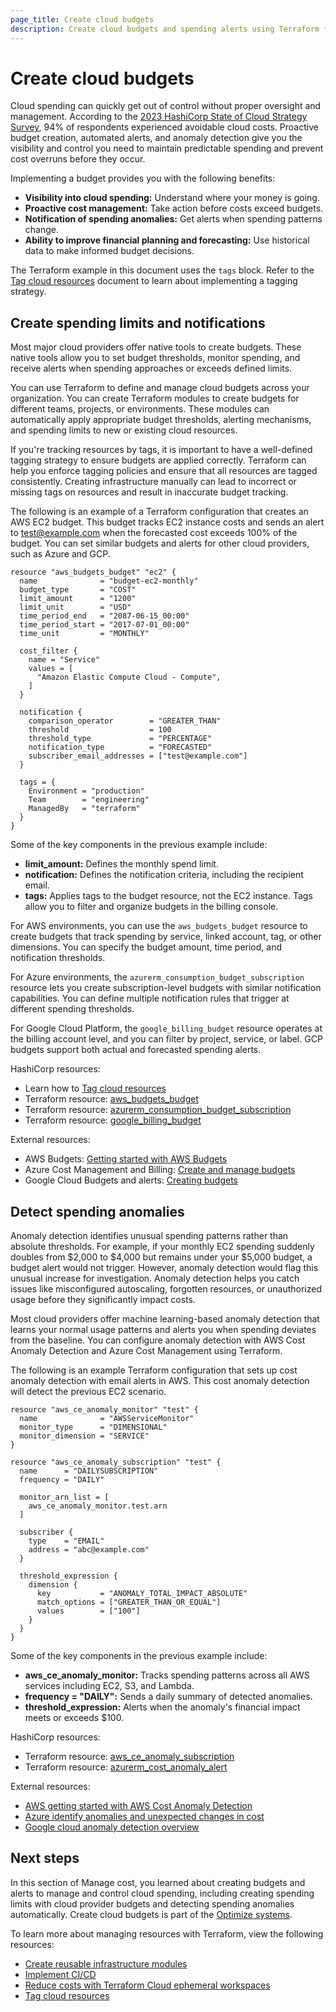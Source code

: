 ```yaml
---
page_title: Create cloud budgets
description: Create cloud budgets and spending alerts using Terraform for AWS, Azure, and GCP. Implement cost monitoring, anomaly detection, and automated notifications with infrastructure as code.
---
```


# Create cloud budgets

Cloud spending can quickly get out of control without proper oversight and management. According to the [2023 HashiCorp State of Cloud Strategy Survey](https://www.hashicorp.com/en/blog/hashicorp-state-of-cloud-strategy-survey-2023-maturity-drives-operational-efficiency), 94% of respondents experienced avoidable cloud costs. Proactive budget creation, automated alerts, and anomaly detection give you the visibility and control you need to maintain predictable spending and prevent cost overruns before they occur.

Implementing a budget provides you with the following benefits:

- **Visibility into cloud spending:** Understand where your money is going.
- **Proactive cost management:** Take action before costs exceed budgets.
- **Notification of spending anomalies:** Get alerts when spending patterns change.
- **Ability to improve financial planning and forecasting:** Use historical data to make informed budget decisions.

<Note>

The Terraform example in this document uses the `tags` block. Refer to the [Tag cloud resources](/well-architected-framework/optimize-systems/lifecycle-management/tag-cloud-resources) document to learn about implementing a tagging strategy.

</Note>

## Create spending limits and notifications

Most major cloud providers offer native tools to create budgets. These native tools allow you to set budget thresholds, monitor spending, and receive alerts when spending approaches or exceeds defined limits. 

You can use Terraform to define and manage cloud budgets across your organization. You can create Terraform modules to create budgets for different teams, projects, or environments. These modules can automatically apply appropriate budget thresholds, alerting mechanisms, and spending limits to new or existing cloud resources.

If you're tracking resources by tags, it is important to have a well-defined tagging strategy to ensure budgets are applied correctly. Terraform can help you enforce tagging policies and ensure that all resources are tagged consistently. Creating infrastructure manually can lead to incorrect or missing tags on resources and result in inaccurate budget tracking.

The following is an example of a Terraform configuration that creates an AWS EC2 budget. This budget tracks EC2 instance costs and sends an alert to test@example.com when the forecasted cost exceeds 100% of the budget. You can set similar budgets and alerts for other cloud providers, such as Azure and GCP.

```hcl
resource "aws_budgets_budget" "ec2" {
  name              = "budget-ec2-monthly"
  budget_type       = "COST"
  limit_amount      = "1200"
  limit_unit        = "USD"
  time_period_end   = "2087-06-15_00:00"
  time_period_start = "2017-07-01_00:00"
  time_unit         = "MONTHLY"

  cost_filter {
    name = "Service"
    values = [
      "Amazon Elastic Compute Cloud - Compute",
    ]
  }

  notification {
    comparison_operator        = "GREATER_THAN"
    threshold                  = 100
    threshold_type             = "PERCENTAGE"
    notification_type          = "FORECASTED"
    subscriber_email_addresses = ["test@example.com"]
  }

  tags = {
    Environment = "production"
    Team        = "engineering"
    ManagedBy   = "terraform"
  }
}
```

Some of the key components in the previous example include:

- **limit_amount:** Defines the monthly spend limit.
- **notification:** Defines the notification criteria, including the recipient email.
- **tags:** Applies tags to the budget resource, not the EC2 instance. Tags allow you to filter and organize budgets in the billing console.

For AWS environments, you can use the `aws_budgets_budget` resource to create budgets that track spending by service, linked account, tag, or other dimensions. You can specify the budget amount, time period, and notification thresholds. 

For Azure environments, the `azurerm_consumption_budget_subscription` resource lets you create subscription-level budgets with similar notification capabilities. You can define multiple notification rules that trigger at different spending thresholds.

For Google Cloud Platform, the `google_billing_budget` resource operates at the billing account level, and you can filter by project, service, or label. GCP budgets support both actual and forecasted spending alerts.

HashiCorp resources:

- Learn how to [Tag cloud resources](/well-architected-framework/optimize-systems/lifecycle-management/tag-cloud-resources)
- Terraform resource: [aws_budgets_budget](https://registry.terraform.io/providers/hashicorp/aws/latest/docs/resources/budgets_budget)
- Terraform resource: [azurerm_consumption_budget_subscription](https://registry.terraform.io/providers/hashicorp/azurerm/latest/docs/resources/consumption_budget_subscription)
- Terraform resource: [google_billing_budget](https://registry.terraform.io/providers/hashicorp/google/latest/docs/resources/billing_budget)

External resources:

- AWS Budgets: [Getting started with AWS Budgets](https://docs.aws.amazon.com/cost-management/latest/userguide/budgets-managing-costs.html)
- Azure Cost Management and Billing: [Create and manage budgets](https://learn.microsoft.com/en-us/azure/cost-management-billing/costs/tutorial-acm-create-budgets)
- Google Cloud Budgets and alerts: [Creating budgets](https://cloud.google.com/billing/docs/how-to/budgets)

## Detect spending anomalies

Anomaly detection identifies unusual spending patterns rather than absolute thresholds. For example, if your monthly EC2 spending suddenly doubles from $2,000 to $4,000 but remains under your $5,000 budget, a budget alert would not trigger. However, anomaly detection would flag this unusual increase for investigation. Anomaly detection helps you catch issues like misconfigured autoscaling, forgotten resources, or unauthorized usage before they significantly impact costs.

Most cloud providers offer machine learning-based anomaly detection that learns your normal usage patterns and alerts you when spending deviates from the baseline. You can configure anomaly detection with AWS Cost Anomaly Detection and Azure Cost Management using Terraform.

The following is an example Terraform configuration that sets up cost anomaly detection with email alerts in AWS. This cost anomaly detection will detect the previous EC2 scenario.

```hcl
resource "aws_ce_anomaly_monitor" "test" {
  name              = "AWSServiceMonitor"
  monitor_type      = "DIMENSIONAL"
  monitor_dimension = "SERVICE"
}

resource "aws_ce_anomaly_subscription" "test" {
  name      = "DAILYSUBSCRIPTION"
  frequency = "DAILY"

  monitor_arn_list = [
    aws_ce_anomaly_monitor.test.arn
  ]

  subscriber {
    type    = "EMAIL"
    address = "abc@example.com"
  }

  threshold_expression {
    dimension {
      key           = "ANOMALY_TOTAL_IMPACT_ABSOLUTE"
      match_options = ["GREATER_THAN_OR_EQUAL"]
      values        = ["100"]
    }
  }
}
```

Some of the key components in the previous example include:
- **aws_ce_anomaly_monitor:** Tracks spending patterns across all AWS services including EC2, S3, and Lambda.
- **frequency = "DAILY":** Sends a daily summary of detected anomalies.
- **threshold_expression:** Alerts when the anomaly's financial impact meets or exceeds $100.

HashiCorp resources:

- Terraform resource: [aws_ce_anomaly_subscription](https://registry.terraform.io/providers/hashicorp/aws/latest/docs/resources/ce_anomaly_subscription)
- Terraform resource: [azurerm_cost_anomaly_alert](https://registry.terraform.io/providers/hashicorp/azurerm/latest/docs/resources/cost_anomaly_alert)

External resources:

- [AWS getting started with AWS Cost Anomaly Detection](https://docs.aws.amazon.com/cost-anomaly/latest/userguide/what-is-cost-anomaly.html)
- [Azure identify anomalies and unexpected changes in cost](https://learn.microsoft.com/en-us/azure/cost-management-billing/understand/analyze-unexpected-charges)
- [Google cloud anomaly detection overview](https://cloud.google.com/bigquery/docs/anomaly-detection-overview)

## Next steps

In this section of Manage cost, you learned about creating budgets and alerts to manage and control cloud spending, including creating spending limits with cloud provider budgets and detecting spending anomalies automatically. Create cloud budgets is part of the [Optimize systems](/well-architected-framework/optimize-systems).

To learn more about managing resources with Terraform, view the following resources:

- [Create reusable infrastructure modules](/well-architected-framework/define-and-automate-processes/define/modules)
- [Implement CI/CD](/well-architected-framework/define-and-automate-processes/automate/cicd)
- [Reduce costs with Terraform Cloud ephemeral workspaces](https://www.youtube.com/watch?v=-woCmG8yGdA)
- [Tag cloud resources](/well-architected-framework/optimize-systems/lifecycle-management/tag-cloud-resources)